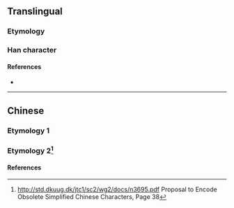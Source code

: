 {{character info/new}}
{{also|揀}}
==Translingual==

===Etymology===
{{Han simp|揀|f=柬|t=𫠣}}

===Han character===
{{Han char|rn=64|rad=手|as=05|sn=8|four=|canj=QKVC|ids=⿰扌𫠣}}

====References====
* {{Han ref|kx=0427.161|hdz=31851.010|uh=62E3}}

----

==Chinese==
===Etymology 1===
{{zh-see|揀}}
===Etymology 2<ref name="West 2009-10-01 page.38">http://std.dkuug.dk/jtc1/sc2/wg2/docs/n3695.pdf Proposal to Encode Obsolete Simplified Chinese Characters, Page 38</ref>===
{{zh-see|捡|ss}}

====References====
<references/>